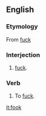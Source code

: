 ==English==

===Etymology===
From [[fuck]]

===Interjection===
{{en-intj}}

# {{vulgar}} {{Northern England}} [[fuck]].

===Verb===
{{en-verb}}

# {{vulgar}} {{Northern England}} To [[fuck]].

[[it:fook]]